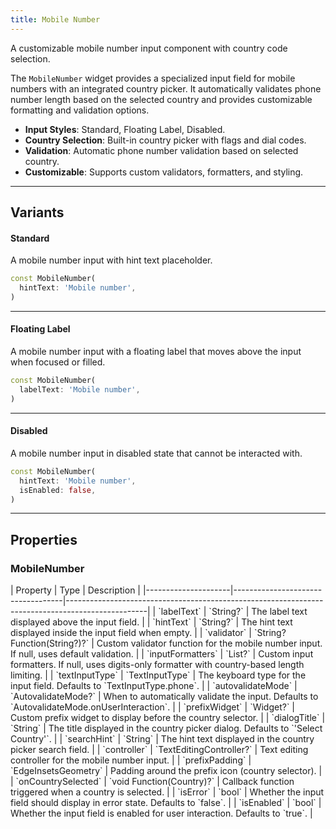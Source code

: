 ```yaml
---
title: Mobile Number
---
```



A customizable mobile number input component with country code selection.

The `MobileNumber` widget provides a specialized input field for mobile numbers with an integrated country picker. It automatically validates phone number length based on the selected country and provides customizable formatting and validation options.

- **Input Styles**: Standard, Floating Label, Disabled.
- **Country Selection**: Built-in country picker with flags and dial codes.
- **Validation**: Automatic phone number validation based on selected country.
- **Customizable**: Supports custom validators, formatters, and styling.

---

## Variants

#### Standard
A mobile number input with hint text placeholder.

<Preview src="mobile-number?style=standard" minHeight="500px">

```dart
const MobileNumber(
  hintText: 'Mobile number',
)
```

</Preview>

---

#### Floating Label
A mobile number input with a floating label that moves above the input when focused or filled.

<Preview src="mobile-number?style=floatingLabel" minHeight="500px">

```dart
const MobileNumber(
  labelText: 'Mobile number',
)
```

</Preview>

---

#### Disabled
A mobile number input in disabled state that cannot be interacted with.

<Preview src="mobile-number?style=disabled">

```dart
const MobileNumber(
  hintText: 'Mobile number',
  isEnabled: false,
)
```

</Preview>

---

## Properties

### MobileNumber

<div class="docs-table">
| Property            | Type                              | Description                                                                                      |
|---------------------|-----------------------------------|--------------------------------------------------------------------------------------------------|
| `labelText`         | `String?`                         | The label text displayed above the input field.                                                  |
| `hintText`          | `String?`                         | The hint text displayed inside the input field when empty.                                       |
| `validator`         | `String? Function(String?)?`      | Custom validator function for the mobile number input. If null, uses default validation.         |
| `inputFormatters`   | `List<TextInputFormatter>?`       | Custom input formatters. If null, uses digits-only formatter with country-based length limiting. |
| `textInputType`     | `TextInputType`                   | The keyboard type for the input field. Defaults to `TextInputType.phone`.                        |
| `autovalidateMode`  | `AutovalidateMode?`               | When to automatically validate the input. Defaults to `AutovalidateMode.onUserInteraction`.      |
| `prefixWidget`      | `Widget?`                         | Custom prefix widget to display before the country selector.                                     |
| `dialogTitle`       | `String`                          | The title displayed in the country picker dialog. Defaults to `'Select Country'`.                |
| `searchHint`        | `String`                          | The hint text displayed in the country picker search field.                                      |
| `controller`        | `TextEditingController?`          | Text editing controller for the mobile number input.                                             |
| `prefixPadding`     | `EdgeInsetsGeometry`              | Padding around the prefix icon (country selector).                                               |
| `onCountrySelected` | `void Function(Country)?`         | Callback function triggered when a country is selected.                                          |
| `isError`           | `bool`                            | Whether the input field should display in error state. Defaults to `false`.                      |
| `isEnabled`         | `bool`                            | Whether the input field is enabled for user interaction. Defaults to `true`.                     |

</div>

